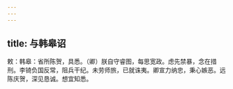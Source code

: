 ```yaml
---
---
---
```

title: 与韩皋诏
---



敕：韩皋：省所陈贺，具悉。（卿）朕自守睿图，每思宽政。虑先禁暴，念在措刑。李锜负国反常，阻兵干纪。未劳师旅，已就诛夷。卿宣力纳忠，秉心嫉恶。远陈庆贺，深见恳诚。想宜知悉。